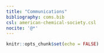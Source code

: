 ```yaml
---
title: "Communications"
bibliography: coms.bib
csl: american-chemical-society.csl
nocite: '@*'
---
```


```r
knitr::opts_chunk$set(echo = FALSE)
```

